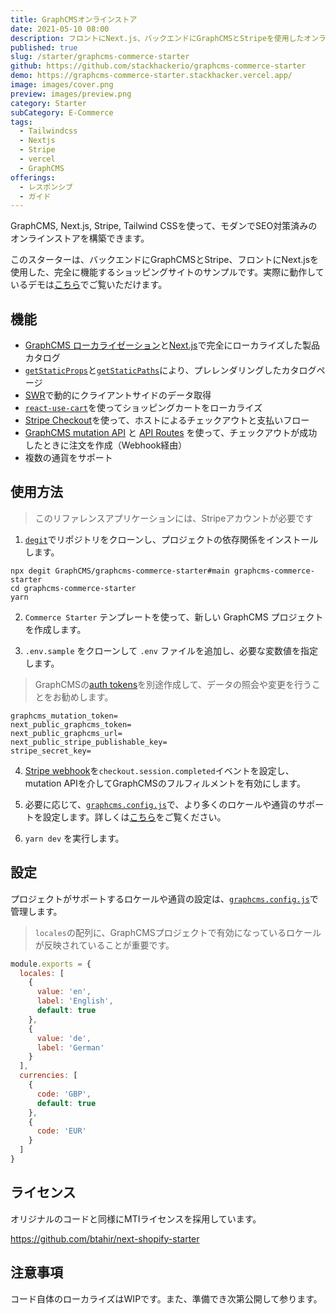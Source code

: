 ```yaml
---
title: GraphCMSオンラインストア
date: 2021-05-10 08:00
description: フロントにNext.js、バックエンドにGraphCMSとStripeを使用したオンラインストア
published: true
slug: /starter/graphcms-commerce-starter
github: https://github.com/stackhackerio/graphcms-commerce-starter
demo: https://graphcms-commerce-starter.stackhacker.vercel.app/
image: images/cover.png
preview: images/preview.png
category: Starter
subCategory: E-Commerce
tags:
  - Tailwindcss
  - Nextjs
  - Stripe
  - vercel
  - GraphCMS
offerings:
  - レスポンシブ
  - ガイド
---
```

GraphCMS, Next.js, Stripe, Tailwind CSSを使って、モダンでSEO対策済みのオンラインストアを構築できます。

このスターターは、バックエンドにGraphCMSとStripe、フロントにNext.jsを使用した、完全に機能するショッピングサイトのサンプルです。実際に動作しているデモは[こちら](https://commerce.withheadlesscms.com/)でご覧いただけます。

## 機能

- [GraphCMS ローカライゼーション](https://graphcms.com/content-localization)と[Next.js](https://nextjs.org/docs/advanced-features/i18n-routing)で完全にローカライズした製品カタログ
- [`getStaticProps`](https://nextjs.org/docs/basic-features/data-fetching#getstaticprops-static-generation)と[`getStaticPaths`](https://nextjs.org/docs/basic-features/data-fetching#getstaticpaths-static-generation)により、プレレンダリングしたカタログページ
- [SWR](https://swr.vercel.app)で動的にクライアントサイドのデータ取得
- [`react-use-cart`](https://github.com/notrab/react-use-cart)を使ってショッピングカートをローカライズ
- [Stripe Checkout](https://stripe.com/jp/docs/payments/checkout)を使って、ホストによるチェックアウトと支払いフロー
- [GraphCMS mutation API](https://graphcms.com/mutation-api) と [API Routes](https://nextjs.org/docs/api-routes/introduction) を使って、チェックアウトが成功したときに注文を作成（Webhook経由）
- 複数の通貨をサポート

## 使用方法

> このリファレンスアプリケーションには、Stripeアカウントが必要です

1. [`degit`](https://github.com/Rich-Harris/degit)でリポジトリをクローンし、プロジェクトの依存関係をインストールします。

```
npx degit GraphCMS/graphcms-commerce-starter#main graphcms-commerce-starter
cd graphcms-commerce-starter
yarn
```

2. `Commerce Starter` テンプレートを使って、新しい GraphCMS プロジェクトを作成します。

3. `.env.sample` をクローンして `.env` ファイルを追加し、必要な変数値を指定します。

> GraphCMSの[auth tokens](https://graphcms.com/docs/authorization#permanent-auth-tokens)を別途作成して、データの照会や変更を行うことをお勧めします。

```
graphcms_mutation_token=
next_public_graphcms_token=
next_public_graphcms_url=
next_public_stripe_publishable_key=
stripe_secret_key=
```

4. [Stripe webhook](https://stripe.com/docs/payments/handling-payment-events)を`checkout.session.completed`イベントを設定し、mutation APIを介してGraphCMSのフルフィルメントを有効にします。

5. 必要に応じて、[`graphcms.config.js`](graphcms.config.js)で、より多くのロケールや通貨のサポートを設定します。詳しくは[こちら](#設定)をご覧ください。

6. `yarn dev` を実行します。

## 設定
<div id="設定" />

プロジェクトがサポートするロケールや通貨の設定は、[`graphcms.config.js`](graphcms.config.js)で管理します。

> `locales`の配列に、GraphCMSプロジェクトで有効になっているロケールが反映されていることが重要です。

```js
module.exports = {
  locales: [
    {
      value: 'en',
      label: 'English',
      default: true
    },
    {
      value: 'de',
      label: 'German'
    }
  ],
  currencies: [
    {
      code: 'GBP',
      default: true
    },
    {
      code: 'EUR'
    }
  ]
}
``` 

## ライセンス

オリジナルのコードと同様にMTIライセンスを採用しています。

https://github.com/btahir/next-shopify-starter

## 注意事項

コード自体のローカライズはWIPです。また、準備でき次第公開して参ります。
